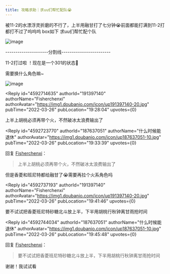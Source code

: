```yaml
---
title: 攻略求助｜求uu们帮忙配队😭
---
```



<Forum groupName="原神" groupUrl="https://www.douban.com/group/genshin/" archivedAt="2025-05-16T16:41:14.367Z">
  <Post
    id="263217161"
    title="攻略求助｜求uu们帮忙配队😭"
    url="https://www.douban.com/group/topic/263217161/?_spm_id=MTg3NjM3MDUx"
    pubTime="2022-03-26"
    highlightUserId="191397140"
  >
被11-2的水漂浮灵折磨的不行了，上半用融甘打了七分钟😭前面都能打满到11-2打都打不过了呜呜呜
box如下 求uu们帮忙配个队

![image](https://img1.doubanio.com/view/group_topic/l/public/p537699659.webp)

---------------------分割线------------------------

11-2打过啦 ！现在是一个301的状态🤧

需要换什么角色嘛\~

![image](https://img9.doubanio.com/view/group_topic/l/public/p537733835.webp)

<Reply
  id="4592714635"
  authorId="191397140"
  authorName="Fisherchenxi"
  authorAvatar="https://img1.doubanio.com/icon/up191397140-20.jpg"
  pubTime="2022-03-26"
  pubLocation="19:28:04"
  upvotes={0}
>
上半上胡桃必须再带个火，不然破冰太浪费输出了
</Reply>

<Reply
  id="4592723770"
  authorId="187637051"
  authorName="什么时候能退休"
  authorAvatar="https://img1.doubanio.com/icon/up187637051-10.jpg"
  pubTime="2022-03-26"
  pubLocation="19:33:39"
  upvotes={0}
>
回复 [Fisherchenxi](https://www.douban.com/people/191397140/)：
 > 上半上胡桃必须再带个火，不然破冰太浪费输出了

但是香菱和班尼特都给融甘了😭需要再拉个火系角色吗
</Reply>

<Reply
  id="4592737193"
  authorId="191397140"
  authorName="Fisherchenxi"
  authorAvatar="https://img1.doubanio.com/icon/up191397140-20.jpg"
  pubTime="2022-03-26"
  pubLocation="19:41:46"
  upvotes={0}
>
要不试试把香菱班尼特砂糖北斗放上半，下半用胡桃行秋钟离甘雨抢时间
</Reply>

<Reply
  id="4592744034"
  authorId="187637051"
  authorName="什么时候能退休"
  authorAvatar="https://img1.doubanio.com/icon/up187637051-10.jpg"
  pubTime="2022-03-26"
  pubLocation="19:45:48"
  upvotes={0}
>
回复 [Fisherchenxi](https://www.douban.com/people/191397140/)：
 > 要不试试把香菱班尼特砂糖北斗放上半，下半用胡桃行秋钟离甘雨抢时间

谢谢！我试试看
</Reply>
  </Post>
</Forum>
